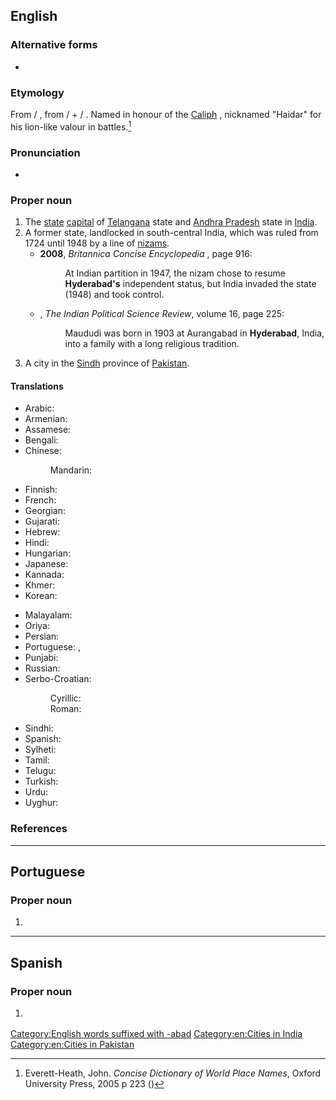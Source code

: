 ==English==
{{wikipedia|Hyderabad, India}}
{{wikipedia|Hyderabad, Sindh}}

===Alternative forms===
* {{alter|en|Haidarabad}}

===Etymology===
From {{bor|en|hi|हैदराबाद}} / {{bor|en|ur|حیدرآباد}}, from {{m|hi|हैदर}} / {{m|ur|حیدر|tr=haidar|t=lion}} + {{m|hi|-आबाद}} / {{m|ur|آباد|t=-ābād|pos=placename suffix}}. Named in honour of the [[Caliph]] {{w|Ali Ibn Abi Talib}}, nicknamed "Haidar" for his lion-like valour in battles.<ref name="Everett-Heath2005">Everett-Heath, John. ''Concise Dictionary of World Place Names'', Oxford University Press, 2005 p&nbsp;223 ({{ISBN|978-0-19-860537-9}})</ref>

===Pronunciation===
* {{IPA|/ˈhaɪdəɹəbɑːd/|lang=en}}

===Proper noun===
{{en-proper noun}}

# The [[state]] [[capital]] of [[Telangana]] state and [[Andhra Pradesh]] state in [[India]].
# A former state, landlocked in south-central India, which was ruled from 1724 until 1948 by a line of [[nizam]]s.
#* '''2008''', ''Britannica Concise Encyclopedia'' {{ISBN|1593394926}}, page 916:
#*: At Indian partition in 1947, the nizam chose to resume '''Hyderabad's''' independent status, but India invaded the state (1948) and took control.
#* {{rfdate|en}}, ''The Indian Political Science Review'', volume 16, page 225:
#*: Maududi was born in 1903 at Aurangabad in '''Hyderabad''', India, into a family with a long religious tradition.
# A city in the [[Sindh]] province of [[Pakistan]].

====Translations====
{{trans-top|capital of Telangana}}
* Arabic: {{t|ar|حَيْدَر أَبَاد|m}}
* Armenian: {{t|hy|Հայդարաբադ}}
* Assamese: {{t|as|হাইদৰাবাদ|tr=haidorabad}}
* Bengali: {{t|bn|হায়দরাবাদ|tr=haydôrabad}}
* Chinese:
*: Mandarin: {{t|cmn|海得拉巴|tr=Hǎidelābā|sc=Hani}}
* Finnish: {{t|fi|Hyderabad}}
* French: {{t|fr|Hyderābād}}
* Georgian: {{t|ka|ჰაიდარაბადი}}
* Gujarati: {{t|gu|હૈદરાબાદ|tr=Haidarābād}}
* Hebrew: {{t|he|היידראבאד|sc=Hebr}}
* Hindi: {{t+|hi|हैदराबाद|tr=haidarābād}}
* Hungarian: {{t+|hu|Haidarábád}}
* Japanese: {{t|ja|ハイデラバード|tr=Haiderabādo}}
* Kannada: {{t+|kn|ಹೈದರಾಬಾದ್}}
* Khmer: {{t|km|ហ៊ី​ដឺ​រ៉ា​បេ​ដ|tr=hiidəɨraabaed}}
* Korean: {{t|ko|하이데라바드|tr=Haiderabadeu}}
{{trans-mid}}
* Malayalam: {{t|ml|ഹൈദരാബാദ്}}
* Oriya: {{t|or|ହୈଦରାବାଦ|tr=Haidôrābādô}}
* Persian: {{t|fa|حیدرآباد|tr=heydar-âbâd}}
* Portuguese: {{t|pt|Hyderabad|f}}, {{t|pt|Hiderabade|f}}
* Punjabi: {{t|pa|ਹੈਦਰਾਬਾਦ|tr=Haidarābād}}
* Russian: {{t+|ru|Хайдараба́д|m}}
* Serbo-Croatian:
*: Cyrillic: {{t|sh|Хајдерабад|m|sc=Cyrl}}
*: Roman: {{t|sh|Hajderabad|m}}
* Sindhi: {{t|sd|حيدر اباد|alt=حيدر آباد|tr=Haidarābād|sc=sd-Arab}}
* Spanish: {{t+|es|Hyderabad}}
* Sylheti: {{t|syl|ꠢꠣꠁꠖꠞꠣꠛꠣꠖ|tr=haidorabad}}
* Tamil: {{t|ta|ஐதராபாத்}}
* Telugu: {{t|te|హైదరాబాదు}}
* Turkish: {{t|tr|Haydarabad}}
* Urdu: {{t|ur|حیدرآباد|tr=haidarābād}}
* Uyghur: {{t|ug|ھەيدەرئاباد}}
{{trans-bottom}}

===References===
<references />

[[Category:English words suffixed with -abad]]
[[Category:en:Cities in India]]
[[Category:en:Cities in Pakistan]]

----

==Portuguese==

===Proper noun===
{{pt-proper noun|f}}

# {{alternative form of|Hiderabade|lang=pt}}

----

==Spanish==
{{wikipedia|lang=es}}

===Proper noun===
{{es-proper noun}}

# {{l|en|Hyderabad}} {{gloss|capital of Telangana}}